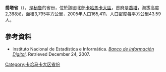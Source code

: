 '''喬塔省'''（{{lang-es|Provincia de Chota}}），是[[秘魯|秘魯]]的省份，位於該國北部[[卡哈馬卡大區|卡哈馬卡大區]]，首府是[[喬塔|喬塔]]，海拔高度2,388米，面積3,795平方公里，2005年人口165,411，人口密度每平方公里43.59人。

==參考資料==
* {{es icon}} Instituto Nacional de Estadística e Informática. ''[https://web.archive.org/web/20080410165254/http://desa.inei.gob.pe/mapas/bid/ Banco de Información Digital]''. Retrieved December 24, 2007.

{{coord|6|33|46|S|78|38|57|W|type:adm2nd_source:itwiki|display=title}}

{{秘魯省份|state=collapsed}}
{{秘鲁行政区划小作品}}
[[Category:卡哈马卡大区省份|Category:卡哈马卡大区省份]]